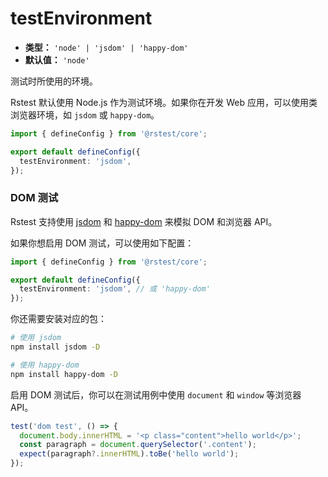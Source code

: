 # testEnvironment

- **类型：** `'node' | 'jsdom' | 'happy-dom'`
- **默认值：** `'node'`

测试时所使用的环境。

Rstest 默认使用 Node.js 作为测试环境。如果你在开发 Web 应用，可以使用类浏览器环境，如 `jsdom` 或 `happy-dom`。

```ts title="rstest.config.ts"
import { defineConfig } from '@rstest/core';

export default defineConfig({
  testEnvironment: 'jsdom',
});
```

### DOM 测试

Rstest 支持使用 [jsdom](https://github.com/jsdom/jsdom) 和 [happy-dom](https://github.com/capricorn86/happy-dom) 来模拟 DOM 和浏览器 API。

如果你想启用 DOM 测试，可以使用如下配置：

```ts title="rstest.config.ts"
import { defineConfig } from '@rstest/core';

export default defineConfig({
  testEnvironment: 'jsdom', // 或 'happy-dom'
});
```

你还需要安装对应的包：

```bash
# 使用 jsdom
npm install jsdom -D

# 使用 happy-dom
npm install happy-dom -D
```

启用 DOM 测试后，你可以在测试用例中使用 `document` 和 `window` 等浏览器 API。

```ts
test('dom test', () => {
  document.body.innerHTML = '<p class="content">hello world</p>';
  const paragraph = document.querySelector('.content');
  expect(paragraph?.innerHTML).toBe('hello world');
});
```
